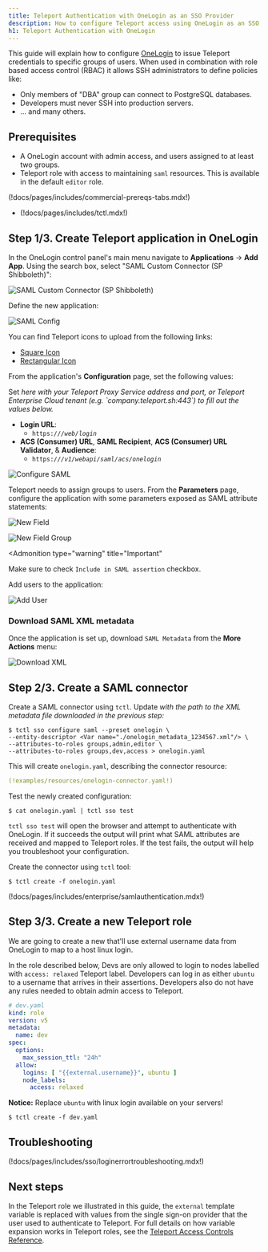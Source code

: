 ```yaml
---
title: Teleport Authentication with OneLogin as an SSO Provider
description: How to configure Teleport access using OneLogin as an SSO provider
h1: Teleport Authentication with OneLogin
---
```


This guide will explain how to configure [OneLogin](https://www.onelogin.com/)
to issue Teleport credentials to specific groups of users. When used in
combination with role based access control (RBAC) it allows SSH administrators
to define policies like:

- Only members of "DBA" group can connect to PostgreSQL databases.
- Developers must never SSH into production servers.
- ... and many others.

## Prerequisites

- A OneLogin account with admin access, and users assigned to at least two groups.
- Teleport role with access to maintaining `saml` resources.  This is available
  in the default `editor` role.

(!docs/pages/includes/commercial-prereqs-tabs.mdx!)

- (!docs/pages/includes/tctl.mdx!)

## Step 1/3. Create Teleport application in OneLogin

In the OneLogin control panel's main menu navigate to **Applications** ->
**Add App**. Using the search box, select "SAML Custom Connector (SP Shibboleth)":

![SAML Custom Connector (SP Shibboleth)](../../../img/sso/onelogin/onelogin-saml-1.png)

Define the new application:

![SAML Config](../../../img/sso/onelogin/onelogin-saml-1a.png)

You can find Teleport icons to upload from the following links:

- [Square Icon](../../../img/sso/onelogin/teleport.png)
- [Rectangular Icon](../../../img/sso/onelogin/teleportlogo@2x.png)

From the application's **Configuration** page, set the following values:

<Admonition type="tip">
Set <Var name="teleport.example.com:443" description="Your Teleport Proxy Service address and port, or cloud tenant." />
here with your Teleport Proxy Service address and port, or Teleport Enterprise
Cloud tenant (e.g. `company.teleport.sh:443`) to fill out the values below.
</Admonition>

- **Login URL**:
  - `https://`<Var name="teleport.example.com:443"/>`/web/login`
- **ACS (Consumer) URL**, **SAML Recipient**, **ACS (Consumer) URL Validator**, & **Audience**:
  - `https://`<Var name="teleport.example.com:443"/>`/v1/webapi/saml/acs/onelogin`

![Configure SAML](../../../img/sso/onelogin/onelogin-saml-2.png)

Teleport needs to assign groups to users. From the **Parameters** page, configure
the application with some parameters exposed as SAML attribute statements:

![New Field](../../../img/sso/onelogin/onelogin-saml-3.png)

![New Field Group](../../../img/sso/onelogin/onelogin-saml-4.png)

<Admonition
  type="warning"
  title="Important"
>
  Make sure to check `Include in SAML assertion` checkbox.
</Admonition>

Add users to the application:

![Add User](../../../img/sso/onelogin/onelogin-saml-5.png)

### Download SAML XML metadata

Once the application is set up, download `SAML Metadata` from the
**More Actions** menu:

![Download XML](../../../img/sso/onelogin/saml-download.png)

## Step 2/3. Create a SAML connector

Create a SAML connector using `tctl`. Update
<Var name="./onelogin_metadata_1234567.xml"/> with the path to the XML metadata
file downloaded in the previous step:

```code
$ tctl sso configure saml --preset onelogin \
--entity-descriptor <Var name="./onelogin_metadata_1234567.xml"/> \
--attributes-to-roles groups,admin,editor \
--attributes-to-roles groups,dev,access > onelogin.yaml
```

This will create `onelogin.yaml`, describing the connector resource:

```yaml
(!examples/resources/onelogin-connector.yaml!)
```

Test the newly created configuration:

```code
$ cat onelogin.yaml | tctl sso test
```

`tctl sso test` will open the browser and attempt to authenticate with OneLogin.
If it succeeds the output will print what SAML attributes are received and mapped
to Teleport roles. If the test fails, the output will help you troubleshoot your
configuration.

Create the connector using `tctl` tool:

```code
$ tctl create -f onelogin.yaml
```

(!docs/pages/includes/enterprise/samlauthentication.mdx!)

## Step 3/3. Create a new Teleport role

We are going to create a new that'll use external username data from OneLogin
to map to a host linux login.

In the role described below, Devs are only allowed to login to nodes labelled with
`access: relaxed` Teleport label. Developers can log in as either `ubuntu` to a
username that arrives in their assertions. Developers also do not have any
rules needed to obtain admin access to Teleport.

```yaml
# dev.yaml
kind: role
version: v5
metadata:
  name: dev
spec:
  options:
    max_session_ttl: "24h"
  allow:
    logins: [ "{{external.username}}", ubuntu ]
    node_labels:
      access: relaxed
```

**Notice:** Replace `ubuntu` with linux login available on your servers!

```code
$ tctl create -f dev.yaml
```

## Troubleshooting

(!docs/pages/includes/sso/loginerrortroubleshooting.mdx!)

## Next steps

In the Teleport role we illustrated in this guide, the `external` template
variable is replaced with values from the single sign-on provider that the user
used to authenticate to Teleport. For full details on how variable expansion
works in Teleport roles, see the  [Teleport Access Controls
Reference](docs/pages/access-controls/reference.mdx#roles).

